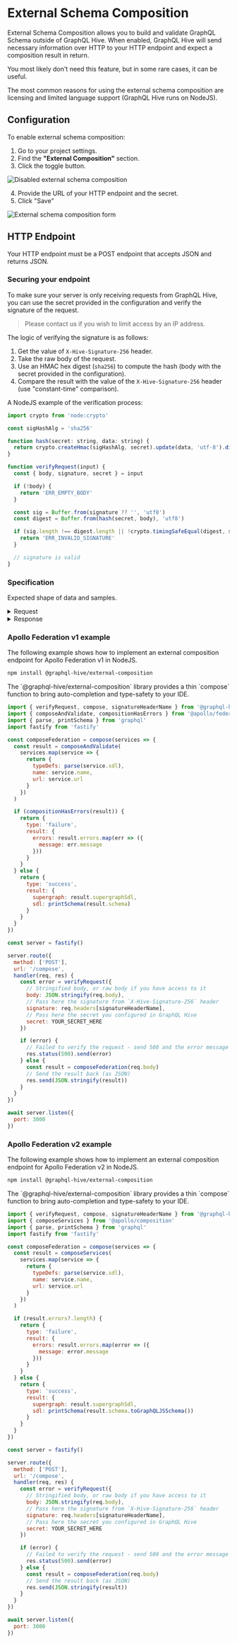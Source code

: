 
# External Schema Composition

External Schema Composition allows you to build and validate GraphQL Schema outside of GraphQL Hive.
When enabled, GraphQL Hive will send necessary information over HTTP to your HTTP endpoint and
expect a composition result in return.

You most likely don't need this feature, but in some rare cases, it can be useful.

The most common reasons for using the external schema composition are licensing and limited language
support (GraphQL Hive runs on NodeJS).

## Configuration

To enable external schema composition:

1. Go to your project settings.
2. Find the **"External Composition"** section.
3. Click the toggle button.

![Disabled external schema composition](/external-schema-composition-disabled.png)

4. Provide the URL of your HTTP endpoint and the secret.
5. Click "Save"

![External schema composition form](/external-schema-composition-enabled.png)

## HTTP Endpoint

Your HTTP endpoint must be a POST endpoint that accepts JSON and returns JSON.

### Securing your endpoint

To make sure your server is only receiving requests from GraphQL Hive, you can use the secret
provided in the configuration and verify the signature of the request.

> Please contact us if you wish to limit access by an IP address.

The logic of verifying the signature is as follows:

1. Get the value of `X-Hive-Signature-256` header.
1. Take the raw body of the request.
1. Use an HMAC hex digest (`sha256`) to compute the hash (body with the secret provided in the
   configuration).
1. Compare the result with the value of the `X-Hive-Signature-256` header (use "constant-time"
   comparison).

A NodeJS example of the verification process:

```javascript
import crypto from 'node:crypto'

const sigHashAlg = 'sha256'

function hash(secret: string, data: string) {
  return crypto.createHmac(sigHashAlg, secret).update(data, 'utf-8').digest('hex')
}

function verifyRequest(input) {
  const { body, signature, secret } = input

  if (!body) {
    return 'ERR_EMPTY_BODY'
  }

  const sig = Buffer.from(signature ?? '', 'utf8')
  const digest = Buffer.from(hash(secret, body), 'utf8')

  if (sig.length !== digest.length || !crypto.timingSafeEqual(digest, sig)) {
    return 'ERR_INVALID_SIGNATURE'
  }

  // signature is valid
}
```

### Specification

Expected shape of data and samples.

<details>
  <summary>Request</summary>

The request body will contain the following information:

```typescript
type SchemaService = {
  sdl: String!
  name: String!
  url: String
}

type RequestBody = Array<SchemaService>
```

Example request:

```json
[
  {
    "sdl": "type Query { users: [String] }",
    "name": "users",
    "url": "https://api.com/users"
  },
  {
    "sdl": "extend type Query { comments: [String] }",
    "name": "comments",
    "url": "https://api.com/comments"
  }
]
```

</details>

<details>
  <summary>Response</summary>

The reponse payload should match the following type:

```typescript
type CompositionResult = CompositionSuccess | CompositionFailure

type CompositionSuccess = {
  type: 'success'
  result: {
    supergraph: string
    sdl: string
  }
}

type CompositionFailure = {
  type: 'failure'
  result: {
    errors: Array<{
      message: string
    }>
  }
}
```

Example response:

```json
{
  "type": "failure",
  "result": {
    "errors": [
      {
        "message": "Type \"Query\" was defined more than once."
      }
    ]
  }
}
```

</details>

### Apollo Federation v1 example

The following example shows how to implement an external composition endpoint for Apollo Federation
v1 in NodeJS.

```bash
npm install @graphql-hive/external-composition
```

<Callout>
  The `@graphql-hive/external-composition` library provides a thin `compose` function to bring
  auto-completion and type-safety to your IDE.
</Callout>

```javascript
import { verifyRequest, compose, signatureHeaderName } from '@graphql-hive/external-composition'
import { composeAndValidate, compositionHasErrors } from '@apollo/federation'
import { parse, printSchema } from 'graphql'
import fastify from 'fastify'

const composeFederation = compose(services => {
  const result = composeAndValidate(
    services.map(service => {
      return {
        typeDefs: parse(service.sdl),
        name: service.name,
        url: service.url
      }
    })
  )

  if (compositionHasErrors(result)) {
    return {
      type: 'failure',
      result: {
        errors: result.errors.map(err => ({
          message: err.message
        }))
      }
    }
  } else {
    return {
      type: 'success',
      result: {
        supergraph: result.supergraphSdl,
        sdl: printSchema(result.schema)
      }
    }
  }
})

const server = fastify()

server.route({
  method: ['POST'],
  url: '/compose',
  handler(req, res) {
    const error = verifyRequest({
      // Stringified body, or raw body if you have access to it
      body: JSON.stringify(req.body),
      // Pass here the signature from `X-Hive-Signature-256` header
      signature: req.headers[signatureHeaderName],
      // Pass here the secret you configured in GraphQL Hive
      secret: YOUR_SECRET_HERE
    })

    if (error) {
      // Failed to verify the request - send 500 and the error message back
      res.status(500).send(error)
    } else {
      const result = composeFederation(req.body)
      // Send the result back (as JSON)
      res.send(JSON.stringify(result))
    }
  }
})

await server.listen({
  port: 3000
})
```

### Apollo Federation v2 example

The following example shows how to implement an external composition endpoint for Apollo Federation
v2 in NodeJS.

```bash
npm install @graphql-hive/external-composition
```

<Callout>
  The `@graphql-hive/external-composition` library provides a thin `compose` function to bring
  auto-completion and type-safety to your IDE.
</Callout>

```javascript
import { verifyRequest, compose, signatureHeaderName } from '@graphql-hive/external-composition'
import { composeServices } from '@apollo/composition'
import { parse, printSchema } from 'graphql'
import fastify from 'fastify'

const composeFederation = compose(services => {
  const result = composeServices(
    services.map(service => {
      return {
        typeDefs: parse(service.sdl),
        name: service.name,
        url: service.url
      }
    })
  )

  if (result.errors?.length) {
    return {
      type: 'failure',
      result: {
        errors: result.errors.map(error => ({
          message: error.message
        }))
      }
    }
  } else {
    return {
      type: 'success',
      result: {
        supergraph: result.supergraphSdl,
        sdl: printSchema(result.schema.toGraphQLJSSchema())
      }
    }
  }
})

const server = fastify()

server.route({
  method: ['POST'],
  url: '/compose',
  handler(req, res) {
    const error = verifyRequest({
      // Stringified body, or raw body if you have access to it
      body: JSON.stringify(req.body),
      // Pass here the signature from `X-Hive-Signature-256` header
      signature: req.headers[signatureHeaderName],
      // Pass here the secret you configured in GraphQL Hive
      secret: YOUR_SECRET_HERE
    })

    if (error) {
      // Failed to verify the request - send 500 and the error message back
      res.status(500).send(error)
    } else {
      const result = composeFederation(req.body)
      // Send the result back (as JSON)
      res.send(JSON.stringify(result))
    }
  }
})

await server.listen({
  port: 3000
})
```
